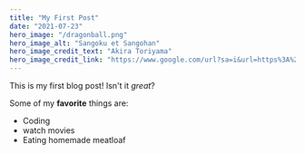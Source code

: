 ---
title: "My First Post"
date: "2021-07-23"
hero_image: "/dragonball.png"
hero_image_alt: "Sangoku et Sangohan"
hero_image_credit_text: "Akira Toriyama"
hero_image_credit_link: "https://www.google.com/url?sa=i&url=https%3A%2F%2Fwww.youtube.com%2Fwatch%3Fv%3D6_kURwrke2s&psig=AOvVaw3A-1IyB7PEyJVDY5kRdcjs&ust=1649835557193000&source=images&cd=vfe&ved=0CAoQjRxqFwoTCMDK9M6CjvcCFQAAAAAdAAAAABAD"
---

This is my first blog post! Isn't it _great_?

Some of my **favorite** things are:

- Coding
- watch movies
- Eating homemade meatloaf
